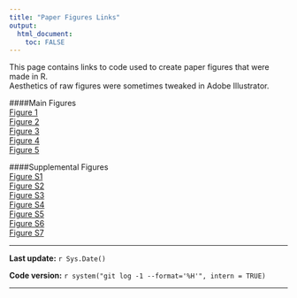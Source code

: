 ```yaml
---
title: "Paper Figures Links"
output:
  html_document:
    toc: FALSE
---
```

This page contains links to code used to create paper figures that were made in R.  
Aesthetics of raw figures were sometimes tweaked in Adobe Illustrator.

<div class="row">
<div class="col-md-3 text-center">
####Main Figures  
[Figure 1](Figure.1_script.html)  
[Figure 2](Figure.2_script.html)  
[Figure 3](Figure.3_script.html)  
[Figure 4](Figure.4_script.html)  
[Figure 5](Figure.5_links.html)  
</div>

<div class="col-md-3 text-center">
####Supplemental Figures  
[Figure S1](Figure.S1.html)  
[Figure S2](Figure.S2.html)  
[Figure S3](Figure.S3.html)  
[Figure S4](Figure.S4.html)  
[Figure S5](Figure.S5.html)  
[Figure S6](Figure.S6-links.html)  
[Figure S7](Figure.S7.html)
</div>
</div>

***
**Last update:** `r Sys.Date()`

**Code version:** `r system("git log -1 --format='%H'", intern = TRUE)`    

***
